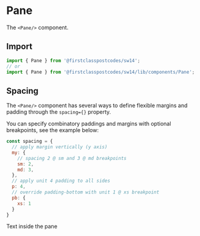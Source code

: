 
<Meta title="Components/Pane" component={Pane} />

# Pane

The `<Pane/>` component.

## Import

```js
import { Pane } from '@firstclasspostcodes/sw14';
// or
import { Pane } from '@firstclasspostcodes/sw14/lib/components/Pane';
```

## Spacing

The `<Pane/>` component has several ways to define flexible margins and padding through the `spacing={}` property.

You can specify combinatory paddings and margins with optional breakpoints, see the example below:

```js
const spacing = {
  // apply margin vertically (y axis)
  my: {
    // spacing 2 @ sm and 3 @ md breakpoints
    sm: 2,
    md: 3,
  },
  // apply unit 4 padding to all sides 
  p: 4,
  // override padding-bottom with unit 1 @ xs breakpoint
  pb: {
    xs: 1
  }
}
```

<Preview>
  <Story name="Pane">
    <Pane spacing={{ m: 1, p: 1 }} background={["gray", 1]}>
      Text inside the pane
    </Pane>
  </Story>
</Preview>